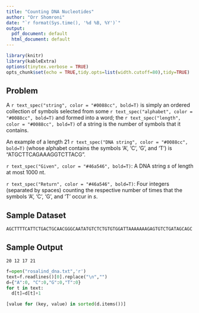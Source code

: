 ```yaml
---
title: "Counting DNA Nucleotides"
author: "Orr Shomroni"
date: "`r format(Sys.time(), '%d %B, %Y')`"
output:
  pdf_document: default
  html_document: default
---
```


```r
library(knitr)
library(kableExtra)
options(tinytex.verbose = TRUE)
opts_chunk$set(echo = TRUE,tidy.opts=list(width.cutoff=80),tidy=TRUE)
```

## Problem

A `r text_spec("string", color = "#0088cc", bold=T)` is simply an ordered collection of symbols selected from some `r text_spec("alphabet", color = "#0088cc", bold=T)` and formed into a word; the `r text_spec("length", color = "#0088cc", bold=T)` of a string is the number of symbols that it contains.

An example of a length 21 `r text_spec("DNA string", color = "#0088cc", bold=T)` (whose alphabet contains the symbols 'A', 'C', 'G', and 'T') is "ATGCTTCAGAAAGGTCTTACG".

`r text_spec("Given", color = "#46a546", bold=T)`: A DNA string *s* of length at most 1000 nt.

`r text_spec("Return", color = "#46a546", bold=T)`: Four integers (separated by spaces) counting the respective number of times that the symbols 'A', 'C', 'G', and 'T' occur in *s*.

## Sample Dataset

    AGCTTTTCATTCTGACTGCAACGGGCAATATGTCTCTGTGTGGATTAAAAAAAGAGTGTCTGATAGCAGC

## Sample Output

    20 12 17 21

```python
f=open("rosalind_dna.txt",'r')
text=f.readlines()[0].replace("\n","")
d={"A":0, "C":0,"G":0,"T":0}
for t in text:
  d[t]=d[t]+1

[value for (key, value) in sorted(d.items())]
```
